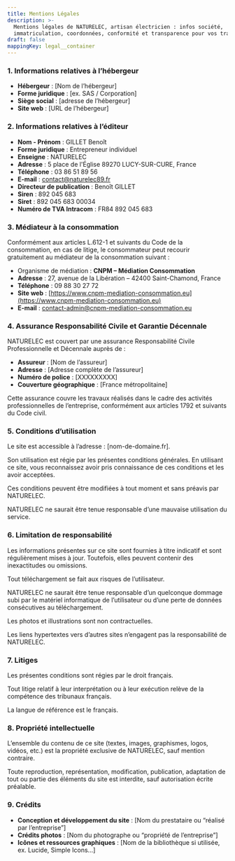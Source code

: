 ```yaml
---
title: Mentions Légales
description: >-
  Mentions légales de NATURELEC, artisan électricien : infos société,
  immatriculation, coordonnées, conformité et transparence pour vos travaux
draft: false
mappingKey: legal__container
---
```


### **1. Informations relatives à l’hébergeur**

- **Hébergeur** : \[Nom de l’hébergeur]
- **Forme juridique** : \[ex. SAS / Corporation]
- **Siège social** : \[adresse de l’hébergeur]
- **Site web** : \[URL de l’hébergeur]

### **2. Informations relatives à l’éditeur**

- **Nom - Prénom** : GILLET Benoît
- **Forme juridique** : Entrepreneur individuel
- **Enseigne** : NATURELEC
- **Adresse** : 5 place de l'Église 89270 LUCY-SUR-CURE, France
- **Téléphone** : 03 86 51 89 56
- **E-mail** : [contact@naturelec89.fr](mailto:contact@naturelec89.fr)
- **Directeur de publication** : Benoît GILLET
- **Siren** : 892 045 683
- **Siret** : 892 045 683 00034
- **Numéro de TVA Intracom** : FR84 892 045 683

### **3. Médiateur à la consommation**

Conformément aux articles L.612-1 et suivants du Code de la consommation, en cas de litige, le consommateur peut recourir gratuitement au médiateur de la consommation suivant :

- Organisme de médiation : **CNPM – Médiation Consommation**
- **Adresse** : 27, avenue de la Libération – 42400 Saint-Chamond, France
- **Téléphone** : 09 88 30 27 72
- **Site web** : [https://www.cnpm-mediation-consommation.eu](https://www.cnpm-mediation-consommation.eu)
- **E-mail** : [contact-admin@cnpm-mediation-consommation.eu](mailto:contact-admin@cnpm-mediation-consommation.eu)

### **4. Assurance Responsabilité Civile et Garantie Décennale**

NATURELEC est couvert par une assurance Responsabilité Civile Professionnelle et Décennale auprès de :

- **Assureur** : \[Nom de l’assureur]
- **Adresse** : \[Adresse complète de l’assureur]
- **Numéro de police** : \[XXXXXXXXX]
- **Couverture géographique** : \[France métropolitaine]

Cette assurance couvre les travaux réalisés dans le cadre des activités professionnelles de l’entreprise, conformément aux articles 1792 et suivants du Code civil.

### **5. Conditions d’utilisation**

Le site est accessible à l’adresse : \[nom-de-domaine.fr].

Son utilisation est régie par les présentes conditions générales. En utilisant ce site, vous reconnaissez avoir pris connaissance de ces conditions et les avoir acceptées.

Ces conditions peuvent être modifiées à tout moment et sans préavis par NATURELEC.

NATURELEC ne saurait être tenue responsable d’une mauvaise utilisation du service.

### **6. Limitation de responsabilité**

Les informations présentes sur ce site sont fournies à titre indicatif et sont régulièrement mises à jour. Toutefois, elles peuvent contenir des inexactitudes ou omissions.

Tout téléchargement se fait aux risques de l’utilisateur.

NATURELEC ne saurait être tenue responsable d’un quelconque dommage subi par le matériel informatique de l’utilisateur ou d’une perte de données consécutives au téléchargement.

Les photos et illustrations sont non contractuelles.

Les liens hypertextes vers d’autres sites n’engagent pas la responsabilité de NATURELEC.

### **7. Litiges**

Les présentes conditions sont régies par le droit français.

Tout litige relatif à leur interprétation ou à leur exécution relève de la compétence des tribunaux français.

La langue de référence est le français.

### **8. Propriété intellectuelle**

L’ensemble du contenu de ce site (textes, images, graphismes, logos, vidéos, etc.) est la propriété exclusive de NATURELEC, sauf mention contraire.

Toute reproduction, représentation, modification, publication, adaptation de tout ou partie des éléments du site est interdite, sauf autorisation écrite préalable.

### **9. Crédits**

- **Conception et développement du site** : \[Nom du prestataire ou “réalisé par l’entreprise”]
- **Crédits photos** : \[Nom du photographe ou “propriété de l’entreprise”]
- **Icônes et ressources graphiques** : \[Nom de la bibliothèque si utilisée, ex. Lucide, Simple Icons…]
